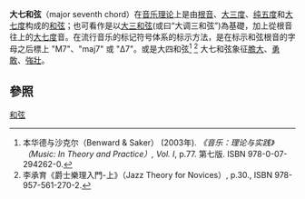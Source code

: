 {{Expand|time=2014-02-08T08:53:18+00:00}}

'''大七和弦'''（major seventh chord）在[[音乐理论|音乐理论]]上是由[[根音|根音]]、[[大三度|大三度]]、[[纯五度|纯五度]]和[[大七度|大七度]]构成的[[和弦|和弦]]；也可看作是以[[大三和弦|大三和弦]](或曰“大调三和弦”)為基礎，加上從根音往上的[[大七度|大七度]]音。在流行音乐的标记符号体系的标示方法，是在标示和弦根音的字母之后標上 "M7"、"maj7" 或 "Δ7"。或是大四和弦<ref>
本华德与沙克尔（Benward & Saker） (2003年). ''《音乐：理论与实践》（Music: In Theory and Practice）, Vol. I'', p.77. 第七版. ISBN 978-0-07-294262-0.
</ref>
<ref> 李承育《爵士樂理入門-上》（Jazz Theory for Novices）, p.30., ISBN 978-957-561-270-2.</ref>
大七和弦象征[[膽大|膽大]]、[[勇敢|勇敢]]、[[強壯|強壯]]。

==參照==
{{Reflist|2}}

{{Music-stub}}

[[Category:和弦|]]